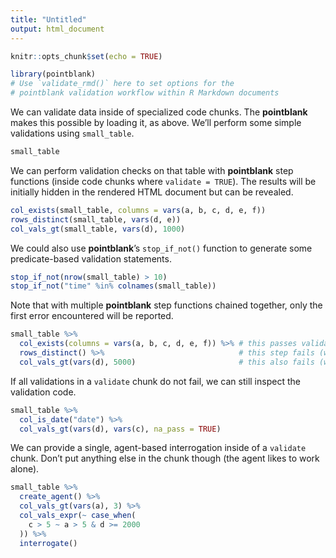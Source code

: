 ```yaml
---
title: "Untitled"
output: html_document
---
```


```r
knitr::opts_chunk$set(echo = TRUE)

library(pointblank)
# Use `validate_rmd()` here to set options for the
# pointblank validation workflow within R Markdown documents
```

We can validate data inside of specialized code chunks. The **pointblank** makes this possible by loading it, as above. We'll perform some simple validations using `small_table`.

```r
small_table
```

We can perform validation checks on that table with **pointblank** step functions (inside code chunks where `validate = TRUE`). The results will be initially hidden in the rendered HTML document but can be revealed.

```r
col_exists(small_table, columns = vars(a, b, c, d, e, f))
rows_distinct(small_table, vars(d, e))
col_vals_gt(small_table, vars(d), 1000)
```

We could also use **pointblank**'s `stop_if_not()` function to generate some predicate-based validation statements.

```r
stop_if_not(nrow(small_table) > 10)
stop_if_not("time" %in% colnames(small_table))
```

Note that with multiple **pointblank** step functions chained together, only the first error encountered will be reported.

```r
small_table %>% 
  col_exists(columns = vars(a, b, c, d, e, f)) %>% # this passes validation
  rows_distinct() %>%                              # this step fails (we see an error message)
  col_vals_gt(vars(d), 5000)                       # this also fails (we do not see its error)
```

If all validations in a `validate` chunk do not fail, we can still inspect the validation code.

```r
small_table %>% 
  col_is_date("date") %>%
  col_vals_gt(vars(d), vars(c), na_pass = TRUE)
```

We can provide a single, agent-based interrogation inside of a `validate` chunk. Don't put anything else in the chunk though (the agent likes to work alone).

```r
small_table %>%
  create_agent() %>%
  col_vals_gt(vars(a), 3) %>%
  col_vals_expr(~ case_when(
    c > 5 ~ a > 5 & d >= 2000
  )) %>%
  interrogate() 
```
